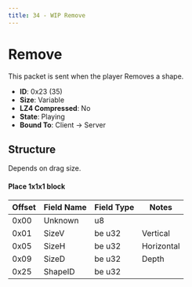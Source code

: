 ```yaml
---
title: 34 - WIP Remove
---
```


# Remove

This packet is sent when the player Removes a shape.

- **ID**: 0x23 (35)
- **Size**: Variable
- **LZ4 Compressed**: No
- **State**: Playing
- **Bound To**: Client -> Server

## Structure

Depends on drag size.

#### Place 1x1x1 block
| Offset | Field Name       | Field Type | Notes |
|--------|------------------|------------|-------|
| 0x00   | Unknown          | u8         | |
| 0x01   | SizeV            | be u32     | Vertical |
| 0x05   | SizeH            | be u32     | Horizontal |
| 0x09   | SizeD            | be u32     | Depth |
| 0x25   | ShapeID          | be u32     | |

[//]: # (Not fully documented, need drag size for blocks, pos, parts.)